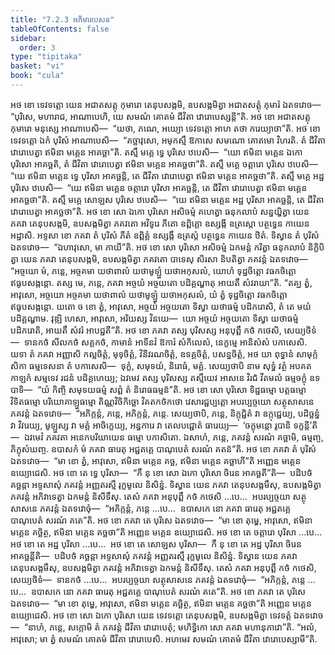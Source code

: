 ```yaml
---
title: "7.2.3 អភិមារបេសន"
tableOfContents: false
sidebar:
  order: 3
type: "tipitaka"
basket: "vi"
book: "cula"
---
```



<DynamicBreadcrumb />

<Division number="340" book="cula">

<Paragraph number="1538" book="cula">
អថ ខោ ទេវទត្តោ យេន អជាតសត្តុ កុមារោ តេនុបសង្កមិ, ឧបសង្កមិត្វា អជាតសត្តុំ កុមារំ ឯតទវោច—  “បុរិសេ, មហារាជ, អាណាបេហិ, យេ សមណំ គោតមំ ជីវិតា វោរោបេស្សន្តី”តិ. អថ ខោ អជាតសត្តុ កុមារោ មនុស្សេ អាណាបេសិ—  “យថា, ភណេ, អយ្យោ ទេវទត្តោ អាហ តថា ករេយ្យាថា”តិ. អថ ខោ ទេវទត្តោ ឯកំ បុរិសំ អាណាបេសិ—  “គច្ឆាវុសោ, អមុកស្មឹ ឱកាសេ សមណោ គោតមោ វិហរតិ. តំ ជីវិតា វោរោបេត្វា ឥមិនា មគ្គេន អាគច្ឆា”តិ. តស្មឹ មគ្គេ ទ្វេ បុរិសេ ឋបេសិ—  “យោ ឥមិនា មគ្គេន ឯកោ បុរិសោ អាគច្ឆតិ, តំ ជីវិតា វោរោបេត្វា ឥមិនា មគ្គេន អាគច្ឆថា”តិ. តស្មឹ មគ្គេ ចត្តារោ បុរិសេ ឋបេសិ—  “យេ ឥមិនា មគ្គេន ទ្វេ បុរិសា អាគច្ឆន្តិ, តេ ជីវិតា វោរោបេត្វា ឥមិនា មគ្គេន អាគច្ឆថា”តិ. តស្មឹ មគ្គេ អដ្ឋ បុរិសេ ឋបេសិ—  “យេ ឥមិនា មគ្គេន ចត្តារោ បុរិសា អាគច្ឆន្តិ, តេ ជីវិតា វោរោបេត្វា ឥមិនា មគ្គេន អាគច្ឆថា”តិ. តស្មឹ មគ្គេ សោឡស បុរិសេ ឋបេសិ—  “យេ ឥមិនា មគ្គេន អដ្ឋ បុរិសា អាគច្ឆន្តិ, តេ ជីវិតា វោរោបេត្វា អាគច្ឆថា”តិ.
</Paragraph>

<Paragraph number="1539" book="cula">
អថ ខោ សោ ឯកោ បុរិសោ អសិចម្មំ គហេត្វា ធនុកលាបំ សន្នយ្ហិត្វា យេន ភគវា តេនុបសង្កមិ, ឧបសង្កមិត្វា ភគវតោ អវិទូរេ ភីតោ ឧព្ពិគ្គោ ឧស្សង្កី ឧត្រស្តោ បត្ថទ្ធេន កាយេន អដ្ឋាសិ. អទ្ទសា ខោ ភគវា តំ បុរិសំ ភីតំ ឧព្ពិគ្គំ ឧស្សង្កឹ ឧត្រស្តំ បត្ថទ្ធេន កាយេន ឋិតំ. ទិស្វាន តំ បុរិសំ ឯតទវោច—  “ឯហាវុសោ, មា ភាយី”តិ. អថ ខោ សោ បុរិសោ អសិចម្មំ ឯកមន្តំ ករិត្វា ធនុកលាបំ និក្ខិបិត្វា យេន ភគវា តេនុបសង្កមិ, ឧបសង្កមិត្វា ភគវតោ បាទេសុ សិរសា និបតិត្វា ភគវន្តំ ឯតទវោច—  “អច្ចយោ មំ, ភន្តេ, អច្ចគមា យថាពាលំ យថាមូឡ្ហំ យថាអកុសលំ, យោហំ ទុដ្ឋចិត្តោ វធកចិត្តោ ឥធូបសង្កន្តោ. តស្ស មេ, ភន្តេ, ភគវា អច្ចយំ អច្ចយតោ បដិគ្គណ្ហាតុ អាយតឹ សំវរាយា”តិ. “តគ្ឃ ត្វំ, អាវុសោ, អច្ចយោ អច្ចគមា យថាពាលំ យថាមូឡ្ហំ យថាអកុសលំ, យំ ត្វំ ទុដ្ឋចិត្តោ វធកចិត្តោ ឥធូបសង្កន្តោ. យតោ ច ខោ ត្វំ, អាវុសោ, អច្ចយំ អច្ចយតោ ទិស្វា យថាធម្មំ បដិករោសិ, តំ តេ មយំ បដិគ្គណ្ហាម. វុឌ្ឍិ ហេសា, អាវុសោ, អរិយស្ស វិនយេ—  យោ អច្ចយំ អច្ចយតោ ទិស្វា យថាធម្មំ បដិករោតិ, អាយតឹ សំវរំ អាបជ្ជតី”តិ.
</Paragraph>

<Paragraph number="1540" book="cula">
អថ ខោ ភគវា តស្ស បុរិសស្ស អនុបុព្ពឹ កថំ កថេសិ, សេយ្យថិទំ—  ទានកថំ សីលកថំ សគ្គកថំ, កាមានំ អាទីនវំ ឱការំ សំកិលេសំ, នេក្ខម្មេ អានិសំសំ បកាសេសិ. យទា តំ ភគវា អញ្ញាសិ កល្លចិត្តំ, មុទុចិត្តំ, វិនីវរណចិត្តំ, ឧទគ្គចិត្តំ, បសន្នចិត្តំ, អថ យា ពុទ្ធានំ សាមុក្កំសិកា ធម្មទេសនា តំ បកាសេសិ—  ទុក្ខំ, សមុទយំ, និរោធំ, មគ្គំ. សេយ្យថាបិ នាម សុទ្ធំ វត្ថំ អបគតកាឡកំ សម្មទេវ រជនំ បដិគ្គហេយ្យ; ឯវមេវ តស្ស បុរិសស្ស តស្មឹយេវ អាសនេ វិរជំ វីតមលំ ធម្មចក្ខុំ ឧទបាទិ—  “យំ កិញ្ចិ សមុទយធម្មំ សព្ពំ តំ និរោធធម្មន៑”តិ. អថ ខោ សោ បុរិសោ ទិដ្ឋធម្មោ បត្តធម្មោ វិទិតធម្មោ បរិយោគាឡ្ហធម្មោ តិណ្ណវិចិកិច្ឆោ វិគតកថំកថោ វេសារជ្ជប្បត្តោ អបរប្បច្ចយោ សត្ថុសាសនេ ភគវន្តំ ឯតទវោច—  “អភិក្កន្តំ, ភន្តេ, អភិក្កន្តំ, ភន្តេ. សេយ្យថាបិ, ភន្តេ, និក្កុជ្ជិតំ វា ឧក្កុជ្ជេយ្យ, បដិច្ឆន្នំ វា វិវរេយ្យ, មូឡ្ហស្ស វា មគ្គំ អាចិក្ខេយ្យ, អន្ធការេ វា តេលបជ្ជោតំ ធារេយ្យ—  ‘ចក្ខុមន្តោ រូបានិ ទក្ខន្តី’តិ—  ឯវមេវំ ភគវតា អនេកបរិយាយេន ធម្មោ បកាសិតោ. ឯសាហំ, ភន្តេ, ភគវន្តំ សរណំ គច្ឆាមិ, ធម្មញ្ច, ភិក្ខុសំឃញ្ច. ឧបាសកំ មំ ភគវា ធារេតុ អជ្ជតគ្គេ បាណុបេតំ សរណំ គតន៑”តិ. អថ ខោ ភគវា តំ បុរិសំ ឯតទវោច—  “មា ខោ ត្វំ, អាវុសោ, ឥមិនា មគ្គេន គច្ឆ, ឥមិនា មគ្គេន គច្ឆាហី”តិ អញ្ញេន មគ្គេន ឧយ្យោជេសិ.
</Paragraph>

<Paragraph number="1541" book="cula">
អថ ខោ តេ ទ្វេ បុរិសា—  “កឹ នុ ខោ សោ ឯកោ បុរិសោ ចិរេន អាគច្ឆតី”តិ—  បដិបថំ គច្ឆន្តា អទ្ទសាសុំ ភគវន្តំ អញ្ញតរស្មឹ រុក្ខមូលេ និសិន្នំ. ទិស្វាន យេន ភគវា តេនុបសង្កមឹសុ, ឧបសង្កមិត្វា ភគវន្តំ អភិវាទេត្វា ឯកមន្តំ និសីទឹសុ. តេសំ ភគវា អនុបុព្ពឹ កថំ កថេសិ …បេ…  អបរប្បច្ចយា សត្ថុសាសនេ ភគវន្តំ ឯតទវោចុំ—  “អភិក្កន្តំ, ភន្តេ …បេ…  ឧបាសកេ នោ ភគវា ធារេតុ អជ្ជតគ្គេ បាណុបេតំ សរណំ គតេ”តិ. អថ ខោ ភគវា តេ បុរិសេ ឯតទវោច—  “មា ខោ តុម្ហេ, អាវុសោ, ឥមិនា មគ្គេន គច្ឆិត្ថ, ឥមិនា មគ្គេន គច្ឆថា”តិ អញ្ញេន មគ្គេន ឧយ្យោជេសិ.
</Paragraph>

<Paragraph number="1542" book="cula">
អថ ខោ តេ ចត្តារោ បុរិសា …បេ…  អថ ខោ តេ អដ្ឋ បុរិសា …បេ…  អថ ខោ តេ សោឡស បុរិសា—  កឹ នុ ខោ តេ អដ្ឋ បុរិសា ចិរេន អាគច្ឆន្តីតិ—  បដិបថំ គច្ឆន្តា អទ្ទសាសុំ ភគវន្តំ អញ្ញតរស្មឹ រុក្ខមូលេ និសិន្នំ. ទិស្វាន យេន ភគវា តេនុបសង្កមឹសុ, ឧបសង្កមិត្វា ភគវន្តំ អភិវាទេត្វា ឯកមន្តំ និសីទឹសុ. តេសំ ភគវា អនុបុព្ពឹ កថំ កថេសិ, សេយ្យថិទំ—  ទានកថំ …បេ…  អបរប្បច្ចយា សត្ថុសាសនេ ភគវន្តំ ឯតទវោចុំ—  “អភិក្កន្តំ, ភន្តេ …បេ…  ឧបាសកេ នោ ភគវា ធារេតុ អជ្ជតគ្គេ បាណុបេតំ សរណំ គតេ”តិ. អថ ខោ ភគវា តេ បុរិសេ ឯតទវោច—  “មា ខោ តុម្ហេ, អាវុសោ, ឥមិនា មគ្គេន គច្ឆិត្ថ, ឥមិនា មគ្គេន គច្ឆថា”តិ អញ្ញេន មគ្គេន ឧយ្យោជេសិ.
</Paragraph>

<Paragraph number="1543" book="cula">
អថ ខោ សោ ឯកោ បុរិសោ យេន ទេវទត្តោ តេនុបសង្កមិ, ឧបសង្កមិត្វា ទេវទត្តំ ឯតទវោច—  “នាហំ, ភន្តេ, សក្កោមិ តំ ភគវន្តំ ជីវិតា វោរោបេតុំ; មហិទ្ធិកោ សោ ភគវា មហានុភាវោ”តិ. “អលំ, អាវុសោ; មា ត្វំ សមណំ គោតមំ ជីវិតា វោរោបេសិ. អហមេវ សមណំ គោតមំ ជីវិតា វោរោបេស្សាមី”តិ.
</Paragraph>
</Division>